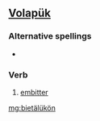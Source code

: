 ==[[Volapük]]==

===Alternative spellings===
*{{l|vo|bietayluykoyn}}

===Verb===
{{infl|vo|verb}}

# [[embitter]]

[[mg:bietälükön]]